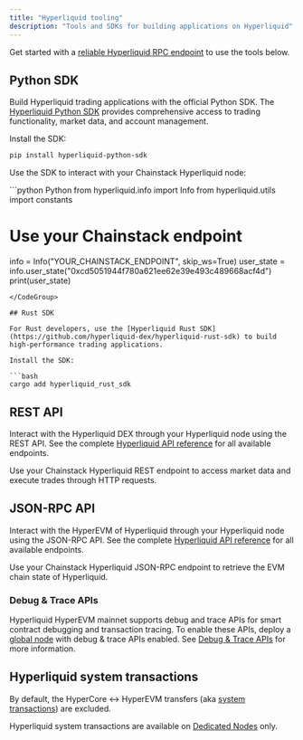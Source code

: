 ```yaml
---
title: "Hyperliquid tooling"
description: "Tools and SDKs for building applications on Hyperliquid"
---
```


Get started with a [reliable Hyperliquid RPC endpoint](https://chainstack.com/build-better-with-hyperliquid/) to use the tools below.

## Python SDK

Build Hyperliquid trading applications with the official Python SDK. The [Hyperliquid Python SDK](https://github.com/hyperliquid-dex/hyperliquid-python-sdk) provides comprehensive access to trading functionality, market data, and account management.

Install the SDK:

```bash
pip install hyperliquid-python-sdk
```

Use the SDK to interact with your Chainstack Hyperliquid node:

<CodeGroup>
  ```python Python
  from hyperliquid.info import Info
  from hyperliquid.utils import constants

  # Use your Chainstack endpoint
  info = Info("YOUR_CHAINSTACK_ENDPOINT", skip_ws=True)
  user_state = info.user_state("0xcd5051944f780a621ee62e39e493c489668acf4d")
  print(user_state)
  ```
</CodeGroup>

## Rust SDK

For Rust developers, use the [Hyperliquid Rust SDK](https://github.com/hyperliquid-dex/hyperliquid-rust-sdk) to build high-performance trading applications.

Install the SDK:

```bash
cargo add hyperliquid_rust_sdk
```

## REST API

Interact with the Hyperliquid DEX through your Hyperliquid node using the REST API. See the complete [Hyperliquid API reference](/reference/hyperliquid-getting-started) for all available endpoints.

Use your Chainstack Hyperliquid REST endpoint to access market data and execute trades through HTTP requests.

## JSON-RPC API

Interact with the HyperEVM of Hyperliquid through your Hyperliquid node using the JSON-RPC API. See the complete [Hyperliquid API reference](/reference/hyperliquid-getting-started) for all available endpoints.

Use your Chainstack Hyperliquid JSON-RPC endpoint to retrieve the EVM chain state of Hyperliquid.

### Debug & Trace APIs

Hyperliquid HyperEVM mainnet supports debug and trace APIs for smart contract debugging and transaction tracing. To enable these APIs, deploy a [global node](/docs/global-elastic-node) with debug & trace APIs enabled. See [Debug & Trace APIs](/docs/debug-and-trace-apis#hyperliquid) for more information.

## Hyperliquid system transactions

By default, the HyperCore ↔ HyperEVM transfers (aka [system transactions](/docs/hyperliquid-node-configuration)) are excluded.

Hyperliquid system transactions are available on [Dedicated Nodes](/docs/dedicated-node) only.